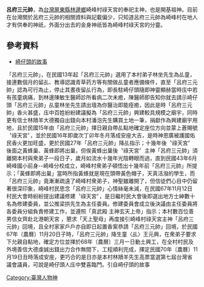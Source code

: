 '''呂府三元帥'''，為[[台灣|台灣]][[屏東縣|屏東縣]][[林邊鄉|林邊鄉]]崎峰村祿天宮的奉祀主神，也是開基祖神。目前在台灣關於呂府三元帥的相關資料與記載偏少，只知道呂府三元帥為崎峰村在地人才有供奉的神祇，外面分出去的金身神祇皆為崎峰村祿天宮的分靈。

==參考資料==
*[http://163.24.110.99/cfps/country/index.htm 崎仔頭的故事]{{dead link|date=2017年12月 |bot=InternetArchiveBot |fix-attempted=yes }}

「呂府三元帥」，在民國13年起「呂府三元帥」選用了本村弟子林坐先生為乩童，接連數個月的留乩、教導認識青草药方等有關做乩童者應備條件，直至「呂府三元帥」認為可行為止，停止其晝夜留乩行為，即長駐崎仔頭隨即神靈顯赫當時庒中若有孩童病痛，到林邊陳敏生醫師診所看病二次未癒，陳醫師即告知你就去請示崎仔頭「呂府三元帥」乩童林坐先生請出壇為你醫治即能痊癒，因此是時「呂府三元帥」香火甚盛，庒中百姓紛紛建議擬為「呂府三元帥」興建較具規模之廟宇，同時更有信士林羵羊大德獨自出錢向本村潘泡先生購買土地一筆，捐獻作為興建廟宇用地，且於民國15年由「呂府三元帥」擇日親自帶乩點地確定座位方向並蒙上蒼賜號〝祿天宮〞，並於民國16年即歲次丁卯年冬月落成安座大吉，是時神恩廣被護國佑民香火更加旺盛，更於民國27年「呂府三元帥」降乩指示；十幾年後〝祿天宮〞後面之黃蜂巢、黃蜂即將出巢，但俟黃蜂出巢後〝祿天宮〞主神「呂府三元帥」須離開本村與衆弟子一段日子，歲月如流水十幾年光陰轉眼而過，直到民國43年6月崎峰國小前身--崎峰分校成立，崎峰村衆弟子頓悟出十幾年前「呂府三元帥」所提示；「黃蜂即將出巢」當時所指黃蜂就是現在頭帶黃色帽子，天真活潑的學生，而「呂府三元帥」竟漸漸疏遠了崎峰村衆弟子，神聖雖離開了，但信徒們心目中仍留著很深印象，崎峰村民思念「呂府三元帥」心情絲毫未減，在民國67年11月12日村民大會時紛紛提出建議修建〝祿天宮〞，是日繼村民大會後即選出地方士紳數十名為修建委員，並公推梁拱先生為主任委員。修建委員會成立後決議由主任委員將各委員分組負責修建工作，並遵照「真武殿 主神玄天上帝」指示；本村數百位善男信女齊赴北港朝天宮 ，懇求「天上聖母」再度接引崎峰村祿天宮主神「呂府三元帥」回境，且全村家家戶戶亦自即日起置香案恭請「呂府三元帥」回境，於民國67年〔農曆〕11月20日子時，「呂府三元帥」降生童〈乩〉王元興，在衆弟子要求下允親自點地，確定方位並擇於68年〔農曆〕三月一日動土興工，在全村村民及外境善信大德虔誠出錢出力合作無間下，工程順利完成，擇定民國70年〔農曆〕11月19日丑時落成安座，更巧合的是日亦是本村林羵羊先生高票當選第七屆台灣省議會議員，可說是崎仔頭人庒中雙喜臨門。引自崎仔頭的故事

[[Category:臺灣人物神|Category:臺灣人物神]]